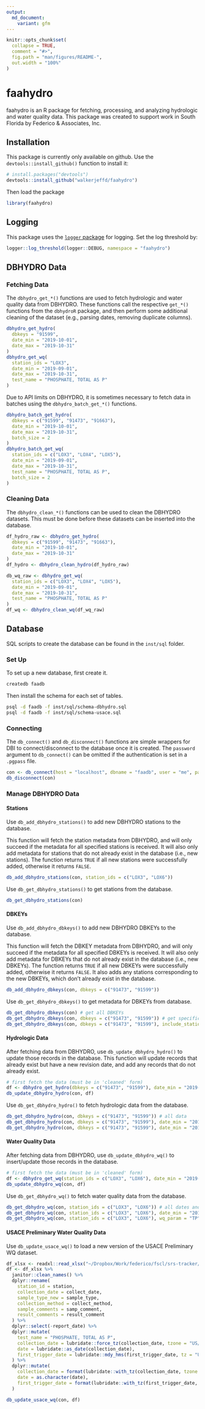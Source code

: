 ```yaml
---
output:
  md_document:
    variant: gfm
---
```


<!-- README.md is generated from README.Rmd. Please edit that file -->

```r
knitr::opts_chunk$set(
  collapse = TRUE,
  comment = "#>",
  fig.path = "man/figures/README-",
  out.width = "100%"
)
```

# faahydro

<!-- badges: start -->
<!-- badges: end -->

faahydro is an R package for fetching, processing, and analyzing hydrologic and 
water quality data. This package was created to support work in South Florida
by Federico & Associates, Inc.

## Installation

This package is currently only available on github. Use the `devtools::install_github()` function
to install it:

``` r
# install.packages("devtools")
devtools::install_github("walkerjeffd/faahydro")
```

Then load the package

```r
library(faahydro)
```

## Logging

This package uses the [`logger` package](https://github.com/daroczig/logger) for logging. Set the log threshold by:

```r
logger::log_threshold(logger::DEBUG, namespace = "faahydro")
```

## DBHYDRO Data

### Fetching Data

The `dbhydro_get_*()` functions are used to fetch hydrologic and water quality data from DBHYDRO.
These functions call the respective `get_*()` functions from the `dbhydroR` package,
and then perform some additional cleaning of the dataset (e.g., parsing dates, removing duplicate columns).

```r
dbhydro_get_hydro(
  dbkeys = "91599",
  date_min = "2019-10-01",
  date_max = "2019-10-31"
)
dbhydro_get_wq(
  station_ids = "LOX3",
  date_min = "2019-09-01",
  date_max = "2019-10-31",
  test_name = "PHOSPHATE, TOTAL AS P"
)
```

Due to API limits on DBHYDRO, it is sometimes necessary to fetch data in batches using the `dbhydro_batch_get_*()` functions.

```r
dbhydro_batch_get_hydro(
  dbkeys = c("91599", "91473", "91663"),
  date_min = "2019-10-01",
  date_max = "2019-10-31",
  batch_size = 2
)
dbhydro_batch_get_wq(
  station_ids = c("LOX3", "LOX4", "LOX5"),
  date_min = "2019-09-01",
  date_max = "2019-10-31",
  test_name = "PHOSPHATE, TOTAL AS P",
  batch_size = 2
)
```


### Cleaning Data

The `dbhydro_clean_*()` functions can be used to clean the DBHYDRO datasets. This must be done before these datasets can be inserted into the database.

```r
df_hydro_raw <- dbhydro_get_hydro(
  dbkeys = c("91599", "91473", "91663"),
  date_min = "2019-10-01",
  date_max = "2019-10-31"
)
df_hydro <- dbhydro_clean_hydro(df_hydro_raw)

db_wq_raw <- dbhydro_get_wq(
  station_ids = c("LOX3", "LOX4", "LOX5"),
  date_min = "2019-09-01",
  date_max = "2019-10-31",
  test_name = "PHOSPHATE, TOTAL AS P"
)
df_wq <- dbhydro_clean_wq(df_wq_raw)
```


## Database

SQL scripts to create the database can be found in the `inst/sql` folder.

### Set Up

To set up a new database, first create it.

``` sh
createdb faadb
```

Then install the schema for each set of tables.

``` sh
psql -d faadb -f inst/sql/schema-dbhydro.sql
psql -d faadb -f inst/sql/schema-usace.sql
```


### Connecting

The `db_connect()` and `db_disconnect()` functions are simple wrappers for DBI to connect/disconnect to the database once it is created. The `password` argument to `db_connect()` can be omitted if the authentication is set in a `.pgpass` file.

```r
con <- db_connect(host = "localhost", dbname = "faadb", user = "me", password = "mypassword")
db_disconnect(con)
```


### Manage DBHYDRO Data

#### Stations

Use `db_add_dbhydro_stations()` to add new DBHYDRO stations to the database.

This function will fetch the station metadata from DBHYDRO, and will only succeed if the metadata for all specified stations is received. It will also only add metadata for stations that do not already exist in the database (i.e., new stations). The function returns `TRUE` if all new stations were successfully added, otherwise it returns `FALSE`.

```r
db_add_dbhydro_stations(con, station_ids = c("LOX3", "LOX6"))
```

Use `db_get_dbhydro_stations()` to get stations from the database.

```r
db_get_dbhydro_stations(con)
```

#### DBKEYs

Use `db_add_dbhydro_dbkeys()` to add new DBHYDRO DBKEYs to the database.

This function will fetch the DBKEY metadata from DBHYDRO, and will only succeed if the metadata for all specified DBKEYs is received. It will also only add metadata for DBKEYs that do not already exist in the database (i.e., new DBKEYs). The function returns `TRUE` if all new DBKEYs were successfully added, otherwise it returns `FALSE`. It also adds any stations corresponding to the new DBKEYs, which don't already exist in the database.

```r
db_add_dbhydro_dbkeys(con, dbkeys = c("91473", "91599"))
```

Use `db_get_dbhydro_dbkeys()` to get metadata for DBKEYs from database.

```r
db_get_dbhydro_dbkeys(con) # get all DBKEYs
db_get_dbhydro_dbkeys(con, dbkeys = c("91473", "91599")) # get specific DBKEYs
db_get_dbhydro_dbkeys(con, dbkeys = c("91473", "91599"), include_stations = TRUE) # include station metadata
```

#### Hydrologic Data

After fetching data from DBHYDRO, use `db_update_dbhydro_hydro()` to update those records in the database. This function will update records that already exist but have a new revision date, and add any records that do not already exist.

```r
# first fetch the data (must be in 'cleaned' form)
df <- dbhydro_get_hydro(dbkeys = c("91473", "91599"), date_min = "2019-10-01", date_max = "2019-11-30", raw = FALSE)
db_update_dbhydro_hydro(con, df)
```

Use `db_get_dbhydro_hydro()` to fetch hydrologic data from the database.

```r
db_get_dbhydro_hydro(con, dbkeys = c("91473", "91599")) # all data
db_get_dbhydro_hydro(con, dbkeys = c("91473", "91599"), date_min = "2019-10-01") # all dates after date_min
db_get_dbhydro_hydro(con, dbkeys = c("91473", "91599"), date_min = "2019-10-01", date_max = "2019-11-30") # all dates between date_min and date_max
```

#### Water Quality Data

After fetching data from DBHYDRO, use `db_update_dbhydro_wq()` to insert/update those records in the database.

```r
# first fetch the data (must be in 'cleaned' form)
df <- dbhydro_get_wq(station_ids = c("LOX3", "LOX6"), date_min = "2019-01-01", date_max = "2019-11-30")
db_update_dbhydro_wq(con, df)
```

Use `db_get_dbhydro_wq()` to fetch water quality data from the database.

```r
db_get_dbhydro_wq(con, station_ids = c("LOX3", "LOX6")) # all dates and parameters
db_get_dbhydro_wq(con, station_ids = c("LOX3", "LOX6"), date_min = "2019-01-01", date_max = "2019-11-30") # specific date range, all parameters
db_get_dbhydro_wq(con, station_ids = c("LOX3", "LOX6"), wq_param = "TP") # specific parameter, all dates
```

#### USACE Preliminary Water Quality Data

Use `db_update_usace_wq()` to load a new version of the USACE Preliminary WQ dataset.

```r
df_xlsx <- readxl::read_xlsx("~/Dropbox/Work/federico/fscl/srs-tracker/prelim data/Preliminary WQ Data LIMS WCA3A and South_20191104.xlsx")
df <- df_xlsx %>% 
  janitor::clean_names() %>% 
  dplyr::rename(
    station_id = station,
    collection_date = collect_date,
    sample_type_new = sample_type,
    collection_method = collect_method,
    sample_comments = samp_comment,
    result_comments = result_comment
  ) %>% 
  dplyr::select(-report_date) %>% 
  dplyr::mutate(
    test_name = "PHOSPHATE, TOTAL AS P",
    collection_date = lubridate::force_tz(collection_date, tzone = "US/Eastern"),
    date = lubridate::as_date(collection_date),
    first_trigger_date = lubridate::mdy_hms(first_trigger_date, tz = "US/Eastern", quiet = TRUE)
  ) %>% 
  dplyr::mutate(
    collection_date = format(lubridate::with_tz(collection_date, tzone = "UTC"), "%Y-%m-%d %H:%M:%SZ"),
    date = as.character(date),
    first_trigger_date = format(lubridate::with_tz(first_trigger_date, tzone = "UTC"), "%Y-%m-%d %H:%M:%SZ")
  )

db_update_usace_wq(con, df)
```

